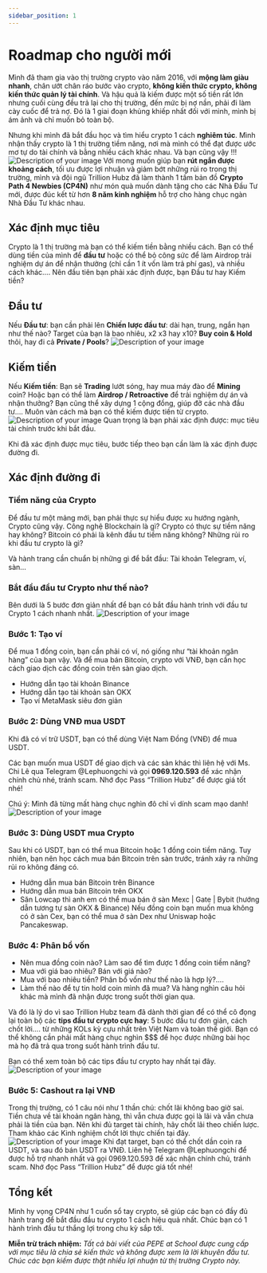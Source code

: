 ```yaml
---
sidebar_position: 1
---
```


# Roadmap cho người mới

Mình đã tham gia vào thị trường crypto vào năm 2016, với **mộng làm giàu nhanh**, chân ướt chân ráo bước vào crypto, **không kiến thức crypto, không kiến thức quản lý tài chính**. Và hậu quả là kiếm được một số tiền rất lớn nhưng cuối cùng đều trả lại cho thị trường, đến mức bị nợ nần, phải đi làm cày cuốc để trả nợ. Đó là 1 giai đoạn khủng khiếp nhất đối với mình, mình bị ám ảnh và chỉ muốn bỏ toàn bộ.

Nhưng khi mình đã bắt đầu học và tìm hiểu crypto 1 cách **nghiêm túc**. Mình nhận thấy crypto là 1 thị trường tiềm năng, nơi mà mình có thể đạt được ước mơ tự do tài chính và bằng nhiều cách khác nhau. Và bạn cũng vậy !!!
![Description of your image](https://trillionhubz.com/wp-content/uploads/2024/03/image-185-1392x834.png)
Với mong muốn giúp bạn **rút ngắn được khoảng cách**, tối ưu được lợi nhuận và giảm bớt những rủi ro trong thị trường, mình và đội ngũ Trillion Hubz đã làm thành 1 tấm bản đồ **Crypto Path 4 Newbies (CP4N)** như món quà muốn dành tặng cho các Nhà Đầu Tư mới, được đúc kết từ hơn **8 năm kinh nghiệm** hỗ trợ cho hàng chục ngàn Nhà Đầu Tư khác nhau.

## Xác định mục tiêu

Crypto là 1 thị trường mà bạn có thể kiếm tiền bằng nhiều cách. Bạn có thể dùng tiền của mình để **đầu tư** hoặc có thể bỏ công sức để làm Airdrop trải nghiệm dự án để nhận thưởng (chỉ cần 1 ít vốn làm trả phí gas), và nhiều cách khác…. Nên đầu tiên bạn phải xác định được, bạn Đầu tư hay Kiếm tiền?

## Đầu tư

Nếu **Đầu tư**: bạn cần phải lên **Chiến lược đầu tư**: dài hạn, trung, ngắn hạn như thế nào? Target của bạn là bao nhiêu, x2 x3 hay x10? **Buy coin & Hold** thôi, hay đi cả **Private / Pools**?
![Description of your image](https://trillionhubz.com/wp-content/uploads/2024/03/image-259.png)

## Kiếm tiền

Nếu **Kiếm tiền**: Bạn sẽ **Trading** lướt sóng, hay mua máy đào để **Mining** coin? Hoặc bạn có thể làm **Airdrop / Retroactive** để trải nghiệm dự án và nhận thưởng? Bạn cũng thể xây dựng 1 cộng đồng, giúp đỡ các nhà đầu tư…. Muôn vàn cách mà bạn có thể kiếm được tiền từ crypto.
![Description of your image](https://trillionhubz.com/wp-content/uploads/2024/03/image-261.png)
Quan trọng là bạn phải xác định được: mục tiêu tài chính trước khi bắt đầu.

Khi đã xác định được mục tiêu, bước tiếp theo bạn cần làm là xác định được đường đi.

## Xác định đường đi

### Tiềm năng của Crypto

Để đầu tư một mảng mới, bạn phải thực sự hiểu được xu hướng ngành, Crypto cũng vậy. Công nghệ Blockchain là gì? Crypto có thực sự tiềm năng hay không? Bitcoin có phải là kênh đầu tư tiềm năng không? Những rủi ro khi đầu tư crypto là gì?

Và hành trang cần chuẩn bị những gì để bắt đầu: Tài khoản Telegram, ví, sàn…

### Bắt đầu đầu tư Crypto như thế nào?

Bên dưới là 5 bước đơn giản nhất để bạn có bắt đầu hành trình với đầu tư Crypto 1 cách nhanh nhất.
![Description of your image](https://trillionhubz.com/wp-content/uploads/2024/03/image-263-1392x503.png)

### Bước 1: Tạo ví

Để mua 1 đồng coin, bạn cần phải có ví, nó giống như “tài khoản ngân hàng” của bạn vậy. Và để mua bán Bitcoin, crypto với VNĐ, bạn cần học cách giao dịch các đồng coin trên sàn giao dịch.

- Hướng dẫn tạo tài khoản Binance
- Hướng dẫn tạo tài khoản sàn OKX
- Tạo ví MetaMask siêu đơn giản

### Bước 2: Dùng VNĐ mua USDT

Khi đã có ví trữ USDT, bạn có thể dùng Việt Nam Đồng (VNĐ) để mua USDT.

Các bạn muốn mua USDT để giao dịch và các sàn khác thì liên hệ với Ms. Chi Lê qua Telegram @Lephuongchi và gọi **0969.120.593** để xác nhận chính chủ nhé, tránh scam. Nhớ đọc Pass “Trillion Hubz” để được giá tốt nhé!

Chú ý: Mình đã từng mất hàng chục nghìn đô chỉ vì dính scam mạo danh!
![Description of your image](https://trillionhubz.com/wp-content/uploads/2024/03/image-185-1392x834.png)

### Bước 3: Dùng USDT mua Crypto

Sau khi có USDT, bạn có thể mua Bitcoin hoặc 1 đồng coin tiềm năng. Tuy nhiên, bạn nên học cách mua bán Bitcoin trên sàn trước, tránh xảy ra những rủi ro không đáng có.

- Hướng dẫn mua bán Bitcoin trên Binance
- Hướng dẫn mua bán Bitcoin trên OKX
- Săn Lowcap thì anh em có thể mua bán ở sàn Mexc | Gate | Bybit
  (hướng dẫn tương tự sàn OKX & Binance)
  Nếu đồng coin bạn muốn mua không có ở sàn Cex, bạn có thể mua ở sàn Dex như Uniswap hoặc Pancakeswap.

### Bước 4: Phân bổ vốn

- Nên mua đồng coin nào? Làm sao để tìm được 1 đồng coin tiềm năng?
- Mua với giá bao nhiêu? Bán với giá nào?
- Mua với bao nhiêu tiền? Phân bổ vốn như thế nào là hợp lý?….
- Làm thế nào để tự tin hold coin mình đã mua?
  Và hàng nghìn câu hỏi khác mà mình đã nhận được trong suốt thời gian qua.

Và đó là lý do vì sao Trillion Hubz team đã dành thời gian để có thể cô đọng lại toàn bộ các **tips đầu tư crypto cực hay**: 5 bước đầu tư đơn giản, cách chốt lời…. từ những KOLs kỳ cựu nhất trên Việt Nam và toàn thế giới. Bạn có thể không cần phải mất hàng chục nghìn $$$ để học được những bài học mà họ đã trả qua trong suốt hành trình đầu tư.

Bạn có thể xem toàn bộ các tips đầu tư crypto hay nhất tại đây.
![Description of your image](https://trillionhubz.com/wp-content/uploads/2024/03/image-185-1392x834.png)

### Bước 5: Cashout ra lại VNĐ

Trong thị trường, có 1 câu nói như 1 thần chú: chốt lãi không bao giờ sai. Tiền chưa về tài khoản ngân hàng, thì vẫn chưa được gọi là lãi và vẫn chưa phải là tiền của bạn. Nên khi đủ target tài chính, hãy chốt lãi theo chiến lược. Tham khảo các Kinh nghiệm chốt lời thực chiến tại đây.
![Description of your image](https://trillionhubz.com/wp-content/uploads/2024/03/image-185-1392x834.png)
Khi đạt target, bạn có thể chốt dần coin ra USDT, và sau đó bán USDT ra VNĐ. Liên hệ Telegram @Lephuongchi để được hỗ trợ nhanh nhất và gọi 0969.120.593 để xác nhận chính chủ, tránh scam. Nhớ đọc Pass “Trillion Hubz” để được giá tốt nhé!

## Tổng kết

Mình hy vọng CP4N như 1 cuốn sổ tay crypto, sẽ giúp các bạn có đầy đủ hành trang để bắt đầu đầu tư crypto 1 cách hiệu quả nhất. Chúc bạn có 1 hành trình đầu tư thắng lợi trong chu kỳ sắp tới.

**Miễn trừ trách nhiệm:** _Tất cả bài viết của PEPE at School được cung cấp với mục tiêu là chia sẻ kiến thức và không được xem là lời khuyên đầu tư. Chúc các bạn kiếm được thật nhiều lợi nhuận từ thị trường Crypto này._
